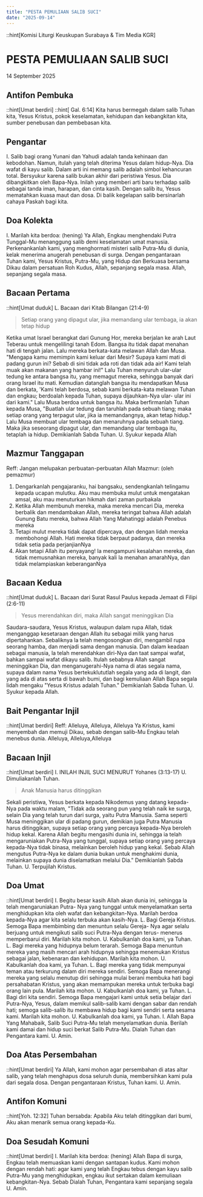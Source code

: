 ```yaml
---
title: "PESTA PEMULIAAN SALIB SUCI"
date: "2025-09-14"
---
```

::hint[Komisi Liturgi Keuskupan Surabaya & Tim Media KGR]
# PESTA PEMULIAAN SALIB SUCI
14 September 2025


## Antifon Pembuka
::hint[Umat berdiri]
::hint[ Gal. 6:14]
Kita harus bermegah dalam salib Tuhan kita, Yesus Kristus, pokok keselamatan, kehidupan dan kebangkitan kita, sumber penebusan dan pembebasan kita. 

## Pengantar
I. Salib bagi orang Yunani dan Yahudi adalah tanda kehinaan dan kebodohan. Namun, itulah yang telah diterima Yesus dalam hidup-Nya. Dia wafat di kayu salib. Dalam arti ini memang salib adalah simbol kehancuran total. Bersyukur karena salib bukan akhir dari peristiwa Yesus. Dia dibangkitkan oleh Bapa-Nya. Inilah yang memberi arti baru terhadap salib sebagai tanda iman, harapan, dan cinta kasih. Dengan salib itu, Yesus mematahkan kuasa maut dan dosa. Di balik kegelapan salib bersinarlah cahaya Paskah bagi kita. 

## Doa Kolekta
I. Marilah kita berdoa: (hening)
Ya Allah, Engkau menghendaki Putra Tunggal-Mu menanggung salib demi keselamatan umat manusia. Perkenankanlah kami, yang menghormati misteri salib Putra-Mu di dunia, kelak menerima anugerah penebusan di surga. Dengan pengantaraan Tuhan kami, Yesus Kristus, Putra-Mu, yang Hidup dan Berkuasa bersama Dikau dalam persatuan Roh Kudus, Allah, sepanjang segala masa. Allah, sepanjang segala masa. 

## Bacaan Pertama
::hint[Umat duduk]
L. Bacaan dari Kitab Bilangan (21:4-9)
> Setiap orang yang dipagut ular, jika memandang ular tembaga, ia akan tetap hidup

Ketika umat Israel berangkat dari Gunung Hor, mereka berjalan ke arah Laut Teberau untuk mengelilingi tanah Edom. Bangsa itu tidak dapat menahan hati di tengah jalan. Lalu mereka berkata-kata melawan Allah dan Musa. "Mengapa kamu memimpin kami keluar dari Mesir? Supaya kami mati di padang gurun ini? Sebab di sini tidak ada roti dan tidak ada air! Kami telah muak akan makanan yang hambar ini!" Lalu Tuhan menyuruh ular-ular tedung ke antara bangsa itu, yang memagut mereka, sehingga banyak dari orang Israel itu mati. Kemudian datanglah bangsa itu mendapatkan Musa dan berkata, 'Kami telah berdosa, sebab kami berkata-kata melawan Tuhan dan engkau; berdoalah kepada Tuhan, supaya dijauhkan-Nya ular- ular ini dari kami." Lalu Musa berdoa untuk bangsa itu. Maka berfirmanlah Tuhan kepada Musa, "Buatlah ular tedung dan taruhlah pada sebuah tiang; maka setiap orang yang terpagut ular, jika ia memandangnya, akan tetap hidup." Lalu Musa membuat ular tembaga dan menaruhnya pada sebuah tiang. Maka jika seseorang dipagut ular, dan memandang ular tembaga itu, tetaplah ia hidup. Demikianlah Sabda Tuhan. 
U. Syukur kepada Allah

## Mazmur Tanggapan
Reff: Jangan melupakan perbuatan-perbuatan Allah
Mazmur: (oleh pemazmur)
1. Dengarkanlah pengajaranku, hai bangsaku, sendengkanlah telingamu kepada ucapan mulutku. Aku mau membuka mulut untuk mengatakan amsal, aku mau menuturkan hikmah dari zaman purbakala
2. Ketika Allah membunuh mereka, maka mereka mencari Dia, mereka berbalik dan mendambakan Allah, mereka teringat bahwa Allah adalah Gunung Batu mereka, bahwa Allah Yang Mahatinggi adalah Penebus mereka
3. Tetapi mulut mereka tidak dapat dipercaya, dan dengan lidah mereka membohongi Allah. Hati mereka tidak berpaut padanya, dan mereka tidak setia pada perjanjianNya
4. Akan tetapi Allah itu penyayang! Ia mengampuni kesalahan mereka, dan tidak memusnahkan mereka, banyak kali Ia menahan amarahNya, dan tidak melampiaskan keberanganNya


## Bacaan Kedua
::hint[Umat duduk]
L. Bacaan dari Surat Rasul Paulus kepada Jemaat di Filipi (2:6-11)
> Yesus merendahkan diri, maka Allah sangat meninggikan Dia

Saudara-saudara, Yesus Kristus, walaupun dalam rupa Allah, tidak menganggap kesetaraan dengan Allah itu sebagai milik yang harus dipertahankan. Sebaliknya la telah mengosongkan diri, mengambil rupa seorang hamba, dan menjadi sama dengan manusia. Dan dalam keadaan sebagai manusia, la telah merendahkan diri-Nya dan taat sampai wafat, bahkan sampai wafat dikayu salib. Itulah sebabnya Allah sangat meninggikan Dia, dan menganugerahi-Nya nama di atas segala nama, supaya dalam nama Yesus bertekuklututlah segala yang ada di langit, dan yang ada di atas serta di bawah bumi, dan bagi kemuliaan Allah Bapa segala lidah mengaku "Yesus Kristus adalah Tuhan." Demikianlah Sabda Tuhan. 
U. Syukur kepada Allah. 

## Bait Pengantar Injil
::hint[Umat berdiri]
Reff: Alleluya, Alleluya, Alleluya
Ya Kristus, kami menyembah dan memuji Dikau, sebab dengan salib-Mu Engkau telah menebus dunia. 
Alleluya, Alleluya,Alleluya

## Bacaan Injil
::hint[Umat berdiri]
I. INILAH INJIL SUCI MENURUT Yohanes (3:13-17) 
U. Dimuliakanlah Tuhan.
> Anak Manusia harus ditinggikan 

Sekali peristiwa, Yesus berkata kepada Nikodemus yang datang kepada-Nya pada waktu malam, "Tidak ada seorang pun yang telah naik ke surga, selain Dia yang telah turun dari surga, yaitu Putra Manusia. Sama seperti Musa meninggikan ular di padang gurun, demikian juga Putra Manusia harus ditinggikan, supaya setiap orang yang percaya kepada-Nya beroleh hidup kekal. Karena Allah begitu mengasihi dunia ini, sehingga ia telah mengaruniakan Putra-Nya yang tunggal, supaya setiap orang yang percaya kepada-Nya tidak binasa, melainkan beroleh hidup yang kekal. Sebab Allah mengutus Putra-Nya ke dalam dunia bukan untuk menghakimi dunia, melainkan supaya dunia diselamatkan melalui Dia." Demikianlah Sabda Tuhan. 
U. Terpujilah Kristus. 

## Doa Umat
::hint[Umat berdiri]
I. Begitu besar kasih Allah akan dunia ini, sehingga la telah mengaruniakan Putra- Nya yang tunggal untuk menyelamatkan serta menghidupkan kita oleh wafat dan kebangkitan-Nya. Marilah berdoa kepada-Nya agar kita selalu terbuka akan kasih-Nya. 
L. Bagi Gereja Kristus. Semoga Bapa membimbing dan menuntun selalu Gereja- Nya agar selalu berjuang untuk mengikuti salib suci Putra-Nya dengan terus- menerus memperbarui diri. Marilah kita mohon. 
U. Kabulkanlah doa kami, ya Tuhan. 
L. Bagi mereka yang hidupnya belum terarah. Semoga Bapa menuntun mereka yang masih mencari arah hidupnya sehingga menemukan Kristus sebagai jalan, kebenaran dan kehidupan. Marilah kita mohon. 
U. Kabulkanlah doa kami, ya Tuhan. 
L. Bagi mereka yang tidak mempunyai teman atau terkurung dalam diri mereka sendiri. Semoga Bapa menerangi mereka yang selalu menutup diri sehingga mulai berani membuka hati bagi persahabatan Kristus, yang akan memampukan mereka untuk terbuka bagi orang lain pula. Marilah kita mohon. 
U. Kabulkanlah doa kami, ya Tuhan. 
L. Bagi diri kita sendiri. Semoga Bapa mengajari kami untuk setia belajar dari Putra-Nya, Yesus, dalam memikul salib-salib kami dengan sabar dan rendah hati; semoga salib-salib itu membawa hidup bagi kami sendiri serta sesama kami. Marilah kita mohon. 
U. Kabulkanlah doa kami, ya Tuhan. 
I. Allah Bapa Yang Mahabaik, Salib Suci Putra-Mu telah menyelamatkan dunia. Berilah kami damai dan hidup suci berkat Salib Putra-Mu. Dialah Tuhan dan Pengantara kami. 
U. Amin. 

## Doa Atas Persembahan
::hint[Umat berdiri]
Ya Allah, kami mohon agar persembahan di atas altar salib, yang telah menghapus dosa seluruh dunia, membersihkan kami pula dari segala dosa. Dengan pengantaraan Kristus, Tuhan kami. 
U. Amin. 

## Antifon Komuni
::hint[Yoh. 12:32]
Tuhan bersabda: Apabila Aku telah ditinggikan dari bumi, Aku akan menarik semua orang kepada-Ku. 

## Doa Sesudah Komuni
::hint[Umat berdiri]
I. Marilah kita berdoa: (hening)
Allah Bapa di surga, Engkau telah memuaskan kami dengan santapan kudus. Kami mohon dengan rendah hati: agar kami yang telah Engkau tebus dengan kayu salib Putra-Mu yang menghidupkan, engkau ikut sertakan dalam kemuliaan kebangkitan-Nya. Sebab Dialah Tuhan, Pengantara kami sepanjang segala 
U. Amin. 

